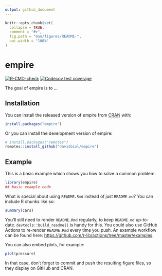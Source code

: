 ```yaml
---
output: github_document
---
```


<!-- README.md is generated from README.Rmd. Please edit that file -->

```r
knitr::opts_chunk$set(
  collapse = TRUE,
  comment = "#>",
  fig.path = "man/figures/README-",
  out.width = "100%"
)
```

# empire

<!-- badges: start -->
[![R-CMD-check](https://github.com/davidbiol/empire/workflows/R-CMD-check/badge.svg)](https://github.com/davidbiol/empire/actions)
[![Codecov test coverage](https://codecov.io/gh/davidbiol/empire/branch/master/graph/badge.svg)](https://codecov.io/gh/davidbiol/empire?branch=master)
<!-- badges: end -->

The goal of empire is to ...

## Installation

You can install the released version of empire from [CRAN](https://CRAN.R-project.org) with:

``` r
install.packages("empire")
```
Or you can install the development version of empire:

```r
# install.packages("remotes")
remotes::install_github("davidbiol/empire")
```

## Example

This is a basic example which shows you how to solve a common problem:

```r
library(empire)
## basic example code
```

What is special about using `README.Rmd` instead of just `README.md`? You can include R chunks like so:

```r
summary(cars)
```

You'll still need to render `README.Rmd` regularly, to keep `README.md` up-to-date. `devtools::build_readme()` is handy for this. You could also use GitHub Actions to re-render `README.Rmd` every time you push. An example workflow can be found here: <https://github.com/r-lib/actions/tree/master/examples>.

You can also embed plots, for example:

```r
plot(pressure)
```

In that case, don't forget to commit and push the resulting figure files, so they display on GitHub and CRAN.
